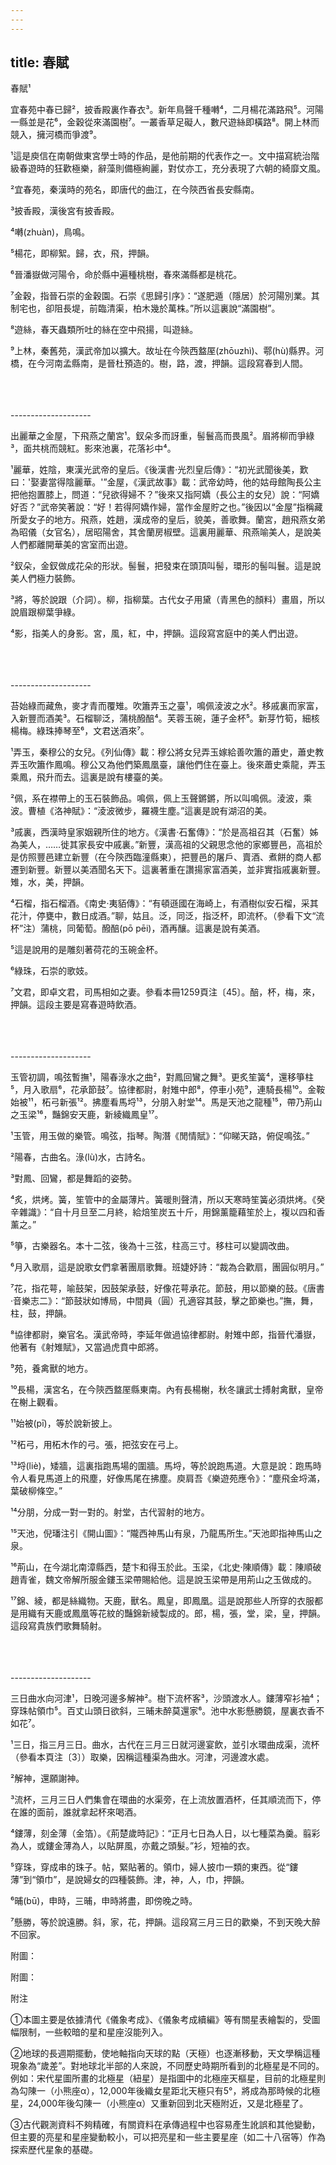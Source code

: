 ```yaml
---
---
---
```

title: 春賦
---




春賦¹

宜春苑中春已歸²，披香殿裏作春衣³。新年鳥聲千種囀⁴，二月楊花滿路飛⁵。河陽一縣並是花⁶，金穀從來滿園樹⁷。一叢香草足礙人，數尺遊絲即橫路⁸。開上林而競入，擁河橋而爭渡⁹。

¹這是庾信在南朝做東宮學士時的作品，是他前期的代表作之一。文中描寫統治階級春遊時的狂歡極樂，辭藻則備極絢麗，對仗亦工，充分表現了六朝的綺靡文風。

²宜春苑，秦漢時的苑名，即唐代的曲江，在今陝西省長安縣南。

³披香殿，漢後宮有披香殿。

⁴囀(zhuàn)，鳥鳴。

⁵楊花，即柳絮。歸，衣，飛，押韻。

⁶晉潘嶽做河陽令，命於縣中遍種桃樹，春來滿縣都是桃花。

⁷金穀，指晉石崇的金穀園。石崇《思歸引序》：“遂肥遁（隱居）於河陽別業。其制宅也，卻阻長堤，前臨清渠，柏木幾於萬株。”所以這裏說“滿園樹”。

⁸遊絲，春天蟲類所吐的絲在空中飛揚，叫遊絲。

⁹上林，秦舊苑，漢武帝加以擴大。故址在今陝西盩厔(zhōuzhì)、鄠(hù)縣界。河橋，在今河南孟縣南，是晉杜預造的。樹，路，渡，押韻。這段寫春到人間。



<br/><br/><br/>--------------------

出麗華之金屋，下飛燕之蘭宮¹。釵朵多而訝重，髻鬟高而畏風²。眉將柳而爭綠³，面共桃而競紅。影來池裏，花落衫中⁴。

¹麗華，姓陰，東漢光武帝的皇后。《後漢書·光烈皇后傳》：“初光武聞後美，歎曰：'娶妻當得陰麗華。'”金屋，《漢武故事》載：武帝幼時，他的姑母館陶長公主把他抱置膝上，問道：“兒欲得婦不？”後來又指阿嬌（長公主的女兒）說：“阿嬌好否？”武帝笑著說：“好！若得阿嬌作婦，當作金屋貯之也。”後因以“金屋”指稱藏所愛女子的地方。飛燕，姓趙，漢成帝的皇后，貌美，善歌舞。蘭宮，趙飛燕女弟為昭儀（女官名），居昭陽舍，其舍蘭房椒壁。這裏用麗華、飛燕喻美人，是說美人們都離開華美的宮室而出遊。

²釵朵，金釵做成花朵的形狀。髻鬟，把發束在頭頂叫髻，環形的髻叫鬟。這是說美人們極力裝飾。

³將，等於說跟（介詞）。柳，指柳葉。古代女子用黛（青黑色的顏料）畫眉，所以說眉跟柳葉爭綠。

⁴影，指美人的身影。宮，風，紅，中，押韻。這段寫宮庭中的美人們出遊。



<br/><br/><br/>--------------------

苔始綠而藏魚，麥才青而覆雉。吹簫弄玉之臺¹，鳴佩淩波之水²。移戚裏而家富，入新豐而酒美³。石榴聊泛，蒲桃醱醅⁴。芙蓉玉碗，蓮子金杯⁵。新芽竹筍，細核楊梅。綠珠捧琴至⁶，文君送酒來⁷。

¹弄玉，秦穆公的女兒。《列仙傳》載：穆公將女兒弄玉嫁給善吹簫的蕭史，蕭史教弄玉吹簫作鳳鳴。穆公又為他們築鳳凰臺，讓他們住在臺上。後來蕭史乘龍，弄玉乘鳳，飛升而去。這裏是說有樓臺的美。

²佩，系在襟帶上的玉石裝飾品。鳴佩，佩上玉聲鏘鏘，所以叫鳴佩。淩波，乘波。曹植《洛神賦》：“淩波微步，羅襪生塵。”這裏是說有湖沼的美。

³戚裏，西漢時皇家姻親所住的地方。《漢書·石奮傳》：“於是高祖召其（石奮）姊為美人，……徙其家長安中戚裏。”新豐，漢高祖的父親思念他的家鄉豐邑，高祖於是仿照豐邑建立新豐（在今陝西臨潼縣東），把豐邑的屠戶、賣酒、煮餅的商人都遷到新豐。新豐以美酒聞名天下。這裏著重在讚揚家富酒美，並非實指戚裏新豐。雉，水，美，押韻。

⁴石榴，指石榴酒。《南史·夷貊傳》：“有頓遜國在海崎上，有酒樹似安石榴，采其花汁，停甕中，數日成酒。”聊，姑且。泛，同泛，指泛杯，即流杯。（參看下文“流杯”注）蒲桃，同葡萄。醱醅(pō pēi)，酒再釀。這裏是說有美酒。

⁵這是說用的是雕刻著荷花的玉碗金杯。

⁶綠珠，石崇的歌妓。

⁷文君，即卓文君，司馬相如之妻。參看本冊1259頁注〔45〕。醅，杯，梅，來，押韻。這段主要是寫春遊時飲酒。



<br/><br/><br/>--------------------

玉管初調，鳴弦暫撫¹，陽春淥水之曲²，對鳳回鸞之舞³。更炙笙簧⁴，還移箏柱⁵，月入歌扇⁶，花承節鼓⁷。協律都尉，射雉中郎⁸，停車小苑⁹，連騎長楊¹⁰。金鞍始被¹¹，柘弓新張¹²。拂塵看馬埒¹³，分朋入射堂¹⁴。馬是天池之龍種¹⁵，帶乃荊山之玉梁¹⁶，豔錦安天鹿，新綾織鳳皇¹⁷。

¹玉管，用玉做的樂管。鳴弦，指琴。陶潛《閒情賦》：“仰睇天路，俯促鳴弦。”

²陽春，古曲名。淥(lù)水，古詩名。

³對鳳、回鸞，都是舞蹈的姿勢。

⁴炙，烘烤。簧，笙管中的金屬薄片。簧暖則聲清，所以天寒時笙簧必須烘烤。《癸辛雜識》：“自十月旦至二月終，給焙笙炭五十斤，用錦薰籠藉笙於上，複以四和香薰之。”

⁵箏，古樂器名。本十二弦，後為十三弦，柱高三寸。移柱可以變調改曲。

⁶月入歌扇，這是說歌女們拿著團扇歌舞。班婕妤詩：“裁為合歡扇，團圓似明月。”

⁷花，指花萼，喻鼓架，因鼓架承鼓，好像花萼承花。節鼓，用以節樂的鼓。《唐書·音樂志二》：“節鼓狀如博局，中間員（圓）孔適容其鼓，擊之節樂也。”撫，舞，柱，鼓，押韻。

⁸協律都尉，樂官名。漢武帝時，李延年做過協律都尉。射雉中郎，指晉代潘嶽，他著有《射雉賦》，又當過虎賁中郎將。

⁹苑，養禽獸的地方。

¹⁰長楊，漢宮名，在今陝西盩厔縣東南。內有長楊榭，秋冬讓武士搏射禽獸，皇帝在榭上觀看。

¹¹始被(pī)，等於說新披上。

¹²柘弓，用柘木作的弓。張，把弦安在弓上。

¹³埒(liè)，矮牆，這裏指跑馬場的圍牆。馬埒，等於說跑馬道。大意是說：跑馬時令人看見馬道上的飛塵，好像馬尾在拂塵。庾肩吾《樂遊苑應令》：“塵飛金埒滿，葉破柳條空。”

¹⁴分朋，分成一對一對的。射堂，古代習射的地方。

¹⁵天池，倪璠注引《開山圖》：“隴西神馬山有泉，乃龍馬所生。”天池即指神馬山之泉。

¹⁶荊山，在今湖北南漳縣西，楚卞和得玉於此。玉梁，《北史·陳順傳》載：陳順破趙青雀，魏文帝解所服金鏤玉梁帶賜給他。這是說玉梁帶是用荊山之玉做成的。

¹⁷錦、綾，都是絲織物。天鹿，獸名。鳳皇，即鳳凰。這是說那些人所穿的衣服都是用織有天鹿或鳳凰等花紋的豔錦新綾製成的。郎，楊，張，堂，梁，皇，押韻。這段寫貴族們歌舞騎射。



<br/><br/><br/>--------------------

三日曲水向河津¹，日晚河邊多解神²。樹下流杯客³，沙頭渡水人。鏤薄窄衫袖⁴；穿珠帖領巾⁵。百丈山頭日欲斜，三晡未醉莫還家⁶。池中水影懸勝鏡，屋裏衣香不如花⁷。

¹三日，指三月三日。曲水，古代在三月三日就河邊宴飲，並引水環曲成渠，流杯（參看本頁注〔3〕）取樂，因稱這種渠為曲水。河津，河邊渡水處。

²解神，還願謝神。

³流杯，三月三日人們集會在環曲的水渠旁，在上流放置酒杯，任其順流而下，停在誰的面前，誰就拿起杯來喝酒。

⁴鏤薄，刻金薄（金箔）。《荊楚歲時記》：“正月七日為人日，以七種菜為羹。翦彩為人，或鏤金薄為人，以貼屏風，亦戴之頭髮。”衫，短袖的衣。

⁵穿珠，穿成串的珠子。帖，緊貼著的。領巾，婦人披巾一類的東西。從“鏤薄”到“領巾”，是說婦女的四種裝飾。津，神，人，巾，押韻。

⁶晡(bū)，申時，三晡，申時將盡，即傍晚之時。

⁷懸勝，等於說遠勝。斜，家，花，押韻。這段寫三月三日的歡樂，不到天晚大醉不回家。

附圖：

附圖：

附注

①本圖主要是依據清代《儀象考成》、《儀象考成續編》等有關星表繪製的，受圖幅限制，一些較暗的星和星座沒能列入。

②地球的長週期擺動，使地軸指向天球的點（天極）也逐漸移動，天文學稱這種現象為“歲差”。對地球北半部的人來說，不同歷史時期所看到的北極星是不同的。例如：宋代星圖所畫的北極星（紐星）是指圖中的北極座天樞星，目前的北極星則為勾陳一（小熊座α），12,000年後織女星距北天極只有5°，將成為那時候的北極星，24,000年後勾陳一（小熊座α）又重新回到北天極附近，又是北極星了。

③古代觀測資料不夠精確，有關資料在承傳過程中也容易產生訛誤和其他變動，但主要的亮星和星座變動較小，可以把亮星和一些主要星座（如二十八宿等）作為探索歷代星象的基礎。